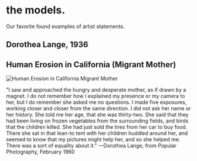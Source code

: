# the models.

Our favorite found examples of artist statements.

## Dorothea Lange, 1936
## Human Erosion in California (Migrant Mother)
![Human Erosion in California Migrant Mother](https://www.getty.edu/education/teachers/classroom_resources/curricula/dorothea_lange/images/98_xm_162_migrantm_2.jpg)

"I saw and approached the hungry and desperate mother, as if drawn by a magnet. I do not remember how I explained my presence or my camera to her, but I do remember she asked me no questions. I made five exposures, working closer and closer from the same direction. I did not ask her name or her history. She told me her age, that she was thirty-two. She said that they had been living on frozen vegetables from the surrounding fields, and birds that the children killed. She had just sold the tires from her car to buy food. There she sat in that lean-to tent with her children huddled around her, and seemed to know that my pictures might help her, and so she helped me. There was a sort of equality about it."
—Dorothea Lange, from Popular Photography, February 1960
